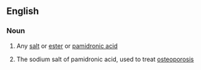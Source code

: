 ==English==

===Noun===
{{en-noun}}

# {{lb|en|chemistry}} Any [[salt]] or [[ester]] or [[pamidronic acid]]
# {{lb|en|medicine}} The sodium salt of pamidronic acid, used to treat [[osteoporosis]]